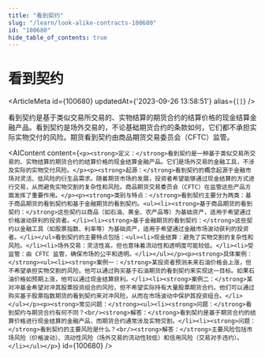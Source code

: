 ```yaml
---
title: "看到契约"
slug: "/learn/look-alike-contracts-100680"
id: "100680"
hide_table_of_contents: true
---
```



# 看到契约

<ArticleMeta id={100680} updatedAt={'2023-09-26 13:58:51'} alias={`[]`} />
<div className='border-solid border-b border-t-0 my-4 border-[var(--ifm-color-gray-300)]' />

看到契约是基于类似交易所交易的、实物结算的期货合约的结算价格的现金结算金融产品。看到契约是场外交易的，不论基础期货合约的条款如何，它们都不承担实际实物交付的风险。期货看到契约由商品期货交易委员会（CFTC）监管。

<AIContent content={`<p><strong>定义：</strong>看到契约是一种基于类似交易所交易的、实物结算的期货合约的结算价格的现金结算金融产品。它们是场外交易的金融工具，不涉及实际的实物交付风险。</p><p><strong>起源：</strong>看到契约的概念起源于金融市场对灵活、低风险的衍生品需求。随着期货市场的发展，投资者希望能够通过现金结算的方式进行交易，从而避免实物交割的复杂性和风险。商品期货交易委员会（CFTC）在监管这些产品方面发挥了重要作用。</p><p><strong>类别与特点：</strong>看到契约主要分为两类：基于商品期货的看到契约和基于金融期货的看到契约。<ul><li><strong>基于商品期货的看到契约：</strong>这些契约以商品（如石油、黄金、农产品等）为基础资产，适用于希望通过价格波动获利的投资者。</li><li><strong>基于金融期货的看到契约：</strong>这些契约以金融工具（如股票指数、利率等）为基础资产，适用于希望通过金融市场波动获利的投资者。</li></ul>看到契约的主要特点包括：<ul><li>现金结算：避免了实物交割的复杂性和风险。</li><li>场外交易：灵活性高，但也意味着流动性和透明度可能较低。</li><li>受监管：由 CFTC 监管，确保市场的公平和透明。</li></ul></p><p><strong>具体案例：</strong><ul><li><strong>案例一：</strong>某投资者预测未来石油价格会上涨，但不希望承担实物交割的风险。他可以通过购买基于石油期货的看到契约来实现这一目标。如果石油价格如预期上涨，他可以通过现金结算获利。</li><li><strong>案例二：</strong>某对冲基金希望对冲其股票投资组合的风险，但不希望实际持有大量股票期货合约。他们可以通过购买基于股票指数期货的看到契约来对冲风险，从而在市场波动中保护其投资组合。</li></ul></p><p><strong>常见问题：</strong><ul><li><strong>问题：</strong>看到契约与期货合约有何不同？<br/><strong>解答：</strong>看到契约是基于期货合约的结算价格进行现金结算的金融产品，而期货合约通常涉及实物交割。</li><li><strong>问题：</strong>看到契约的主要风险是什么？<br/><strong>解答：</strong>主要风险包括市场风险（价格波动）、流动性风险（场外交易的流动性较低）和信用风险（交易对手违约）。</li></ul></p>`} id={100680} />
